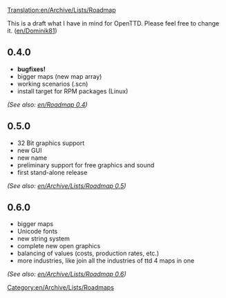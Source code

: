[[Translation:en/Archive/Lists/Roadmap]]
[[Category:en/Archive/Lists/Roadmaps]]

This is a draft what I have in mind for OpenTTD. Please feel free to change it. ([[en/Dominik81]])

==0.4.0==
*'''bugfixes!'''
*bigger maps (new map array)
*working scenarios (.scn)
*install target for RPM packages (Linux)
''(See also: [[en/Roadmap 0.4]])''

==0.5.0==
*32 Bit graphics support
*new GUI
*new name
*preliminary support for free graphics and sound
*first stand-alone release
''(See also: [[en/Archive/Lists/Roadmap 0.5]])''

==0.6.0==
*bigger maps
*Unicode fonts
*new string system
*complete new open graphics
*balancing of values (costs, production rates, etc.)
*more industries, like join all the industries of ttd 4 maps in one
''(See also: [[en/Archive/Lists/Roadmap 0.6]])''